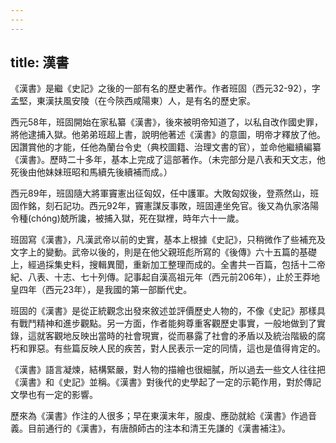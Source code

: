 ```yaml
---
---
---
```

title: 漢書
---



《漢書》是繼《史記》之後的一部有名的歷史著作。作者班固（西元32-92），字孟堅，東漢扶風安陵（在今陝西咸陽東）人，是有名的歷史家。

西元58年，班固開始在家私纂《漢書》，後來被明帝知道了，以私自改作國史罪，將他逮捕入獄。他弟弟班超上書，說明他著述《漢書》的意圖，明帝才釋放了他。因讚賞他的才能，任他為蘭台令史（典校圖籍、治理文書的官），並命他繼續編纂《漢書》。歷時二十多年，基本上完成了這部著作。（未完部分是八表和天文志，他死後由他妹妹班昭和馬續先後續補而成。）

西元89年，班固隨大將軍竇憲出征匈奴，任中護軍。大敗匈奴後，登燕然山，班固作銘，刻石記功。西元92年，竇憲謀反事敗，班固連坐免官。後又為仇家洛陽令種(chóng)兢所讒，被捕入獄，死在獄裡，時年六十一歲。

班固寫《漢書》，凡漢武帝以前的史實，基本上根據《史記》，只稍微作了些補充及文字上的變動。武帝以後的，則是在他父親班彪所寫的《後傳》六十五篇的基礎上，經過採集史料，搜輯異聞，重新加工整理而成的。全書共一百篇，包括十二帝紀、八表、十志、七十列傳。記事起自漢高祖元年（西元前206年），止於王莽地皇四年（西元23年），是我國的第一部斷代史。

班固的《漢書》是從正統觀念出發來敘述並評價歷史人物的，不像《史記》那樣具有戰鬥精神和進步觀點。另一方面，作者能夠尊重客觀歷史事實，一般地做到了實錄，這就客觀地反映出當時的社會現實，從而暴露了社會的矛盾以及統治階級的腐朽和罪惡。有些篇反映人民的疾苦，對人民表示一定的同情，這也是值得肯定的。

《漢書》語言凝煉，結構緊嚴，對人物的描繪也很細膩，所以過去一些文人往往把《漢書》和《史記》並稱。《漢書》對後代的史學起了一定的示範作用，對於傳記文學也有一定的影響。

歷來為《漢書》作注的人很多；早在東漢末年，服虔、應劭就給《漢書》作過音義。目前通行的《漢書》，有唐顏師古的注本和清王先謙的《漢書補注》。